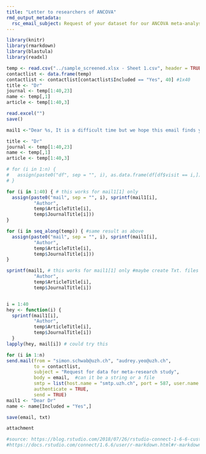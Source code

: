 ```yaml
---
title: "Letter to researchers of ANCOVA"
rmd_output_metadata:
  rsc_email_subject: Request of your dataset for our ANCOVA meta-analysis
---
```


```r
library(knitr)
library(rmarkdown)
library(blastula)
library(readxl)
```

```r
temp <- read.csv("../sample_screened.xlsx - Sheet 1.csv", header = TRUE)
contactlist <- data.frame(temp)
contactlist <- contactlist[contactlist$Included == "Yes", 40] #1x40
title <- "Dr"
journal <- temp[1:40,23]
name <- temp[,1]
article <- temp[1:40,3]
```

```r
read.excel("")
save()
```


```r
mail1 <-"Dear %s, It is a difficult time but we hope this email finds you well. We are researchers at the Centre for Reproducible Science at University of Zurich, Switzerland. We are interested in re-analyzing studies using Analysis of Covariance (ANCOVA) published in highly ranked journals and in the fields of medicine, multidisciplinary science, neuroscience and psychiatry. We want to explore how many studies share data when requested and if we are able to reanalyze results from ANCOVA. Our study has been registered and the protocol is available here: https://osf.io/4mfdh/. Your study entitled ‘%s’ recently published in ‘%s’ is one such study we had sampled. We would greatly appreciate it if you can share with us a minimal dataset from your study (with explained labels for each variable) and some analysis code that might be relevant. We do not require the full data, only the minimal dataset to reproduce the ANCOVA result. Also, if your paper contains multiple ANCOVAs, we only aim to reproduce the first one reported in the paper. We kindly ask you to specify which are your dependent variables, independent variables and covariates in the excel file attached. We would highly appreciate it if data can be made available in the next 14 days, if possible. It is a difficult time but we hope for your support so we can continue our research project. The findings of our study are aimed to improve teaching of best statistical practices and to improve the reproducibility of research findings. We thank you for your assistance in advance. Please reach out to us if you have any questions and we would be happy to elaborate more on the purpose of our study. Kind regards,Simon Schwab Audrey Yeo - - Simon Schwab, PhD University of Zurich Center for Reproducible Science Hirschengraben 84 | 8001 Zurich | Switzerland | Phone: +41 44 63 44976 | simon.schwab@uzh.ch | www.crs.uzh.ch | https://schw4b.github.io"

title <- "Dr"
journal <- temp[1:40,23]
name <- temp[,1]
article <- temp[1:40,3]

# for (i in 1:n) {
#   assign(paste0("df", sep = "", i), as.data.frame(df[df$visit == i,]))
# }

for (i in 1:40) { # this works for mail1[1] only
  assign(paste0("mail", sep = "", i), sprintf(mail1[i],
          "Author",
          temp$ArticleTitle[i],
          temp$JournalTitle[i]))
}

for (i in seq_along(temp)) { #same result as above
  assign(paste0("mail", sep = "", i), sprintf(mail1[i],
          "Author",
          temp$ArticleTitle[i],
          temp$JournalTitle[i]))
}

sprintf(mail1, # this works for mail1[1] only #maybe create Txt. files so input to function send.mail
          "Author",
          temp$ArticleTitle[i],
          temp$JournalTitle[i])


i = 1:40
hey <- function(i) { 
  sprintf(mail1[i],
          "Author",
          temp$ArticleTitle[i],
          temp$JournalTitle[i])
  } 
lapply(hey, mail[i]) # could try this

```



```r
for (i in 1:n)
send.mail(from = "simon.schwab@uzh.ch", "audrey.yeo@uzh.ch",
          to = contactlist,
          subject = "Request for data for meta-research study",
          body = email,  #can it be a string or a file
          smtp = list(host.name = "smtp.uzh.ch", port = 587, user.name = "audrey.yeo@uzh.ch", passwd = "hgfgfn", ssl = TRUE),              
          authenticate = TRUE,
          send = TRUE)
mail1 <- "Dear Dr"
name <- name[Included = "Yes",]

save(email, txt)

attachment 

```



```r
#source: https://blog.rstudio.com/2018/07/26/rstudio-connect-1-6-6-custom-emails/
#https://docs.rstudio.com/connect/1.6.6/user/r-markdown.html#r-markdown-email-body
```

